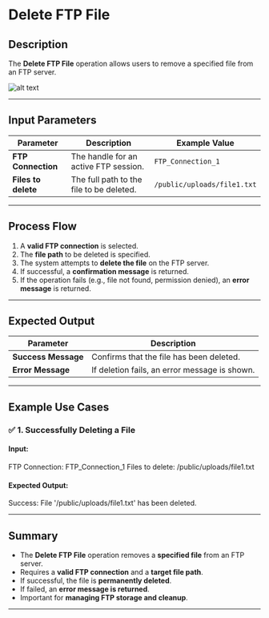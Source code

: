 # **Delete FTP File**

## Description

The **Delete FTP File** operation allows users to remove a specified file from an FTP server.

![alt text](../../assets/ftp/delete-ftp-file.png)

---

## **Input Parameters**

| Parameter         | Description                                   | Example Value           |
|------------------|---------------------------------------------|-------------------------|
| **FTP Connection** | The handle for an active FTP session.     | `FTP_Connection_1`      |
| **Files to delete** | The full path to the file to be deleted. | `/public/uploads/file1.txt` |

---

## **Process Flow**

1. A **valid FTP connection** is selected.
2. The **file path** to be deleted is specified.
3. The system attempts to **delete the file** on the FTP server.
4. If successful, a **confirmation message** is returned.
5. If the operation fails (e.g., file not found, permission denied), an **error message** is returned.

---

## **Expected Output**

| Parameter      | Description                                       |
|---------------|---------------------------------------------------|
| **Success Message** | Confirms that the file has been deleted.     |
| **Error Message**   | If deletion fails, an error message is shown. |

---

## **Example Use Cases**

### ✅ **1. Successfully Deleting a File**

#### **Input:**

FTP Connection: FTP_Connection_1 Files to delete: /public/uploads/file1.txt

#### **Expected Output:**

Success: File '/public/uploads/file1.txt' has been deleted.

---

## **Summary**

- The **Delete FTP File** operation removes a **specified file** from an FTP server.
- Requires a **valid FTP connection** and a **target file path**.
- If successful, the file is **permanently deleted**.
- If failed, an **error message is returned**.
- Important for **managing FTP storage and cleanup**.

---